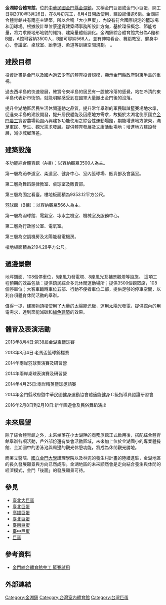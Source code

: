 {{Infobox 體育場館
| 地图                = 
| 所在纬度            =
| 所在经度            =
| 地图描述            =
| 图钉描述            =
| 图钉描述位置        =
| stadium_name        = 金湖綜合體育館
| nick_name           =
| full_name           = 
| logo                =
| image               = 
| location            = {{ROC-TW}}[[金門縣|金門縣]]金湖鎮士校路五號
| coordinates         = 
| broke_ground        = 
| built               =
| opened              = 2010年8月4日
| renovated           =
| expanded            =
| closed              =
| demolished          = 
| owner               = 
| operator            = 
| surface             =
| architect           =蔡達寬建築師事務所
| project_manager     =
| construction_cost   = 
| structural engineer 
| services engineer   =
| general_contractor  =
| main_contractors    =瑞助營造
| former_name         =
| tenants             = 第38屆金湖盃籃球賽<br />老馬盃籃球錦標賽<br />兩岸羽球表演賽及研習營<br />兩岸桌球表演賽及研習營<br />兩岸精英籃球邀請賽<br />金門縣政府暨中華民國健身運動協會體適能健身Ｃ級指導員認證研習會<br />新年園遊會及民俗舞蹈演出
| seating_capacity    =  A館可容納3500人<br />B館可容納566人
}}
'''金湖綜合體育館'''，位於[[中華民國|中華民國]][[金門縣|金門縣]][[金湖鎮|金湖鎮]]，又稱金門巨蛋或金門小巨蛋，開工日期2010年3月26日，在8月初完工，8月4日開放使用，建設總價逾6億。金湖綜合體育館共有兩座主建築，所以合稱「大小巨蛋」，內設有符合國際規定的籃球場和羽球場。根據設計單位蔡達寬建築師事務所設計方向，基於環保概念、節能考量，將力求原地形地貌的維持、建築量體低調化。金湖鎮綜合體育館共分為A館和B館，A館可容納3500人，B館可容納566人，並有伸縮看台、舞蹈教室、健身中心、會議室、桌球室、跆拳道、柔道等訓練空間規劃。 。

==建設目標==
投資計畫是金門以及國內過去少有的體育投資規模，顯示金門縣政府對東半島的重視。

過去西半島的快速發展，確實令東半島的居民有一股被冷落的感覺，站在冷清的東半島代表新市街頭，就能明顯感受到在國軍大量撤出金門後的沒落。

提升金湖地區居民生活休閒運動之品質，提升常年舉辦的軍民聯誼籃賽場地水準，促進東半島的建設開發，提升居民體能及因應地方需求，故擬於太湖北側原國立[[金門農工|金門農工]]實習農場範圍內興建多功能使用之綜合性運動場館，期能增進地方繁榮，滿足軍民、學生、觀光需求發展。提供體育發展及文康活動場地；增進地方建設發展，減少城鄉落差。
==建築設施==
多功能綜合體育館（A棟）：以容納觀眾3500人為主。

第一層為跆拳道室、柔道室、健身中心、室內籃球場、販賣部及會議室。

第二層為舞蹈韻律教室、桌球室及販賣部。

第三層為固定看臺。樓地板面積為9353.12平方公尺。

羽球館（B棟）：以容納觀眾566人為主。

第一層為羽球館、電氣室、冰水主機室、機械室及服務中心。

第二層為行政辦公室、電氣室。

第三層為空調機房及太陽能發電機房。

樓地板面積為2194.28平方公尺。

==週邊景觀==
地坪鋪面、108個停車位，5座風力發電塔、8座風光互補景觀燈等設施。
這項工程預期的效益包括：提供鎮民綜合多元休閒運動場所；提供3500個觀眾席，108個停車位；大客車臨時車位五部、行動不便者車位二部，提供足够的停車空間，以利各項體育休閒活動的舉辦。

值得一提，建築物頂樓使用了大量的[[太陽能光板|太陽能光板]]，運用[[太陽|太陽]]光發電，提供館內的用電需求，達到節能減碳和[[綠色建築|綠色建築]]的效果。

==體育及表演活動==
2013年8月4日:第38屆金湖盃籃球賽

2013年8月4日:老馬盃籃球錦標賽

2014年兩岸羽球表演賽及研習營

2014年兩岸桌球表演賽及研習營

2014年4月25日:兩岸精英籃球邀請賽

2014年金門縣政府暨中華民國健身運動協會體適能健身Ｃ級指導員認證研習會

2016年2月8日到2月10日:新年園遊會及民俗舞蹈演出

==未來展望==
除了綜合體育館之外，未來坐落在小太湖畔的商務旅館正式啟用後，搭配綜合體育館舉辦各項活動，戶外部份還有集會活動區域，未來加上位於金湖國小的專業體操館、金湖國中的游泳池與周邊的觀光休憩功能，將成為休閒觀光勝地。

而署立醫院、[[國立金門大學|國立金門大學]]護理學院以及林兜的養生村計畫的陸續進駐，金湖地區的長久發展願景與方向已然成形。金湖地區的未來顯然會是走向結合養生與休閒的經濟模式，金門「後面」的發展願景可待。

==參見==
*[[臺北大巨蛋|臺北大巨蛋]]
*[[臺北巨蛋|臺北巨蛋]]
*[[高雄巨蛋|高雄巨蛋]]
*[[臺北巨蛋|臺北巨蛋]]
*[[臺南小巨蛋|臺南巨蛋]]
*[[臺中巨蛋|臺中巨蛋]]
*[[巨蛋|巨蛋]]

==參考資料==
{{Reflist}}
* [http://www.chinatimes.com/realtimenews/20130724004124-260403 金門綜合體育館完工 籃賽試用] {{Wayback|url=http://www.chinatimes.com/realtimenews/20130724004124-260403 |date=20180301104137 }}

== 外部連結 ==

[[Category:金湖鎮|Category:金湖鎮]]
[[Category:台灣室內體育館|Category:台灣室內體育館]]
[[Category:台灣巨蛋|Category:台灣巨蛋]]